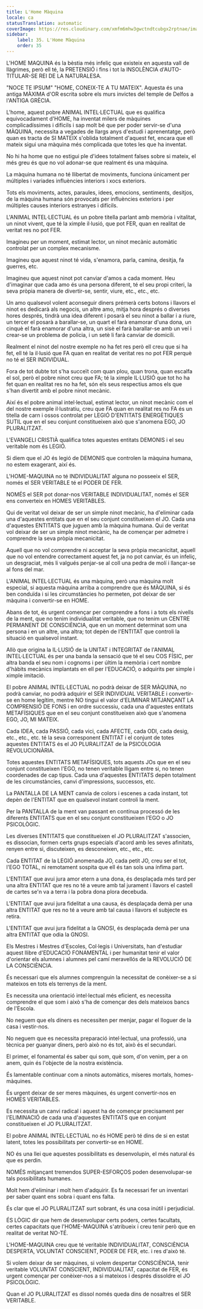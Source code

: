```yaml
---
title: L'Home Màquina
locale: ca
statusTranslation: automatic
coverImage: https://res.cloudinary.com/xmfm6mhw3gwctndtcubgx2rptnae/image/upload/v1740337243/small_cover_educacion_fundamental_a051170f1c.webp
sidebar:
    label: 35. L'Home Màquina
    order: 35
---
```

L'HOME MAQUINA és la bèstia més infeliç que existeix en aquesta vall de llàgrimes, però ell té, la PRETENSIÓ i fins i tot la INSOLÈNCIA d'AUTO-TITULAR-SE REI DE LA NATURALESA.

"NOCE TE IPSUM" "HOME, CONEIX-TE A TU MATEIX". Aquesta és una antiga MÀXIMA d'OR escrita sobre els murs invictes del temple de Delfos a l'ANTIGA GRÈCIA.

L'home, aquest pobre ANIMAL INTEL·LECTUAL que es qualifica equivocadament d'HOME, ha inventat milers de màquines complicadíssimes i difícils i sap molt bé que per poder servir-se d'una MÀQUINA, necessita a vegades de llargs anys d'estudi i aprenentatge, però quan es tracta de SI MATEIX s'oblida totalment d'aquest fet, encara que ell mateix sigui una màquina més complicada que totes les que ha inventat.

No hi ha home que no estigui ple d'idees totalment falses sobre si mateix, el més greu és que no vol adonar-se que realment és una màquina.

La màquina humana no té llibertat de moviments, funciona únicament per múltiples i variades influències interiors i xocs exteriors.

Tots els moviments, actes, paraules, idees, emocions, sentiments, desitjos, de la màquina humana són provocats per influències exteriors i per múltiples causes interiors estranyes i difícils.

L'ANIMAL INTEL·LECTUAL és un pobre titella parlant amb memòria i vitalitat, un ninot vivent, que té la ximple il·lusió, que pot FER, quan en realitat de veritat res no pot FER.

Imagineu per un moment, estimat lector, un ninot mecànic automàtic controlat per un complex mecanisme.

Imagineu que aquest ninot té vida, s'enamora, parla, camina, desitja, fa guerres, etc.

Imagineu que aquest ninot pot canviar d'amos a cada moment. Heu d'imaginar que cada amo és una persona diferent, té el seu propi criteri, la seva pròpia manera de divertir-se, sentir, viure, etc., etc., etc.

Un amo qualsevol volent aconseguir diners prémerà certs botons i llavors el ninot es dedicarà als negocis, un altre amo, mitja hora després o diverses hores després, tindrà una idea diferent i posarà el seu ninot a ballar i a riure, un tercer el posarà a barallar-se, un quart el farà enamorar d'una dona, un cinquè el farà enamorar d'una altra, un sisè el farà barallar-se amb un veí i crear-se un problema de policia, i un setè li farà canviar de domicili.

Realment el ninot del nostre exemple no ha fet res però ell creu que si ha fet, ell té la il·lusió que FA quan en realitat de veritat res no pot FER perquè no té el SER INDIVIDUAL.

Fora de tot dubte tot s'ha succeït com quan plou, quan trona, quan escalfa el sol, però el pobre ninot creu que FA; té la ximple IL·LUSIÓ que tot ho ha fet quan en realitat res no ha fet, són els seus respectius amos els que s'han divertit amb el pobre ninot mecànic.

Així és el pobre animal intel·lectual, estimat lector, un ninot mecànic com el del nostre exemple il·lustratiu, creu que FA quan en realitat res no FA és un titella de carn i ossos controlat per LEGIÓ D'ENTITATS ENERGÈTIQUES SUTIL que en el seu conjunt constitueixen això que s'anomena EGO, JO PLURALITZAT.

L'EVANGELI CRISTIÀ qualifica totes aquestes entitats DEMONIS i el seu veritable nom és LEGIÓ.

Si diem que el JO és legió de DEMONIS que controlen la màquina humana, no estem exagerant, així és.

L'HOME-MAQUINA no té INDIVIDUALITAT alguna no posseeix el SER, només el SER VERITABLE té el PODER DE FER.

NOMÉS el SER pot donar-nos VERITABLE INDIVIDUALITAT, només el SER ens converteix en HOMES VERITABLES.

Qui de veritat vol deixar de ser un simple ninot mecànic, ha d'eliminar cada una d'aquestes entitats que en el seu conjunt constitueixen el JO. Cada una d'aquestes ENTITATS que juguen amb la màquina humana. Qui de veritat vol deixar de ser un simple ninot mecànic, ha de començar per admetre i comprendre la seva pròpia mecanicitat.

Aquell que no vol comprendre ni acceptar la seva pròpia mecanicitat, aquell que no vol entendre correctament aquest fet, ja no pot canviar, és un infeliç, un desgraciat, més li valgués penjar-se al coll una pedra de molí i llançar-se al fons del mar.

L'ANIMAL INTEL·LECTUAL és una màquina, però una màquina molt especial, si aquesta màquina arriba a comprendre que és MÀQUINA, si és ben conduïda i si les circumstàncies ho permeten, pot deixar de ser màquina i convertir-se en HOME.

Abans de tot, és urgent començar per comprendre a fons i a tots els nivells de la ment, que no tenim individualitat veritable, que no tenim un CENTRE PERMANENT DE CONSCIÈNCIA, que en un moment determinat som una persona i en un altre, una altra; tot depèn de l'ENTITAT que controli la situació en qualsevol instant.

Allò que origina la IL·LUSIÓ de la UNITAT i INTEGRITAT de l'ANIMAL INTEL·LECTUAL és per una banda la sensació que té el seu COS FÍSIC, per altra banda el seu nom i cognoms i per últim la memòria i cert nombre d'hàbits mecànics implantats en ell per l'EDUCACIÓ, o adquirits per simple i ximple imitació.

El pobre ANIMAL INTEL·LECTUAL no podrà deixar de SER MÀQUINA, no podrà canviar, no podrà adquirir el SER INDIVIDUAL VERITABLE i convertir-se en home legítim, mentre NO tingui el valor d'ELIMINAR MITJANÇANT LA COMPRENSIÓ DE FONS i en ordre successiu, cada una d'aquestes entitats METAFÍSIQUES que en el seu conjunt constitueixen això que s'anomena EGO, JO, MI MATEIX.

Cada IDEA, cada PASSIÓ, cada vici, cada AFECTE, cada ODI, cada desig, etc., etc., etc. té la seva corresponent ENTITAT i el conjunt de totes aquestes ENTITATS és el JO PLURALITZAT de la PSICOLOGIA REVOLUCIONÀRIA.

Totes aquestes ENTITATS METAFÍSIQUES, tots aquests JOs que en el seu conjunt constitueixen l'EGO, no tenen veritable lligam entre si, no tenen coordenades de cap tipus. Cada una d'aquestes ENTITATS depèn totalment de les circumstàncies, canvi d'impressions, successos, etc.

La PANTALLA DE LA MENT canvia de colors i escenes a cada instant, tot depèn de l'ENTITAT que en qualsevol instant controli la ment.

Per la PANTALLA de la ment van passant en contínua processó de les diferents ENTITATS que en el seu conjunt constitueixen l'EGO o JO PSICOLÒGIC.

Les diverses ENTITATS que constitueixen el JO PLURALITZAT s'associen, es dissocian, formen certs grups especials d'acord amb les seves afinitats, renyen entre si, discuteixen, es desconeixen, etc., etc., etc.

Cada ENTITAT de la LEGIÓ anomenada JO, cada petit JO, creu ser el tot, l'EGO TOTAL, ni remotament sospita que ell és tan sols una ínfima part.

L'ENTITAT que avui jura amor etern a una dona, és desplaçada més tard per una altra ENTITAT que res no té a veure amb tal jurament i llavors el castell de cartes se'n va a terra i la pobra dona plora decebuda.

L'ENTITAT que avui jura fidelitat a una causa, és desplaçada demà per una altra ENTITAT que res no té a veure amb tal causa i llavors el subjecte es retira.

L'ENTITAT que avui jura fidelitat a la GNOSI, és desplaçada demà per una altra ENTITAT que odia la GNOSI.

Els Mestres i Mestres d'Escoles, Col·legis i Universitats, han d'estudiar aquest llibre d'EDUCACIÓ FONAMENTAL i per humanitat tenir el valor d'orientar els alumnes i alumnes pel camí meravellós de la REVOLUCIÓ DE LA CONSCIÈNCIA.

És necessari que els alumnes comprenguin la necessitat de conèixer-se a si mateixos en tots els terrenys de la ment.

Es necessita una orientació intel·lectual més eficient, es necessita comprendre el que som i això s'ha de començar des dels mateixos bancs de l'Escola.

No neguem que els diners es necessiten per menjar, pagar el lloguer de la casa i vestir-nos.

No neguem que es necessita preparació intel·lectual, una professió, una tècnica per guanyar diners, però això no és tot, això és el secundari.

El primer, el fonamental és saber qui som, què som, d'on venim, per a on anem, quin és l'objecte de la nostra existència.

És lamentable continuar com a ninots automàtics, míseres mortals, homes-màquines.

És urgent deixar de ser meres màquines, és urgent convertir-nos en HOMES VERITABLES.

Es necessita un canvi radical i aquest ha de començar precisament per l'ELIMINACIÓ de cada una d'aquestes ENTITATS que en conjunt constitueixen el JO PLURALITZAT.

El pobre ANIMAL INTEL·LECTUAL no és HOME però té dins de si en estat latent, totes les possibilitats per convertir-se en HOME.

NO és una llei que aquestes possibilitats es desenvolupin, el més natural és que es perdin.

NOMÉS mitjançant tremendos SUPER-ESFORÇOS poden desenvolupar-se tals possibilitats humanes.

Molt hem d'eliminar i molt hem d'adquirir. Es fa necessari fer un inventari per saber quant ens sobra i quant ens falta.

És clar que el JO PLURALITZAT surt sobrant, és una cosa inútil i perjudicial.

ÉS LÒGIC dir que hem de desenvolupar certs poders, certes facultats, certes capacitats que l'HOME-MAQUINA s'atribueix i creu tenir però que en realitat de veritat NO-TÉ.

L'HOME-MAQUINA creu que té veritable INDIVIDUALITAT, CONSCIÈNCIA DESPERTA, VOLUNTAT CONSCIENT, PODER DE FER, etc. i res d'això té.

Si volem deixar de ser màquines, si volem despertar CONSCIÈNCIA, tenir veritable VOLUNTAT CONSCIENT, INDIVIDUALITAT, capacitat de FER, és urgent començar per conèixer-nos a si mateixos i després dissoldre el JO PSICOLÒGIC.

Quan el JO PLURALITZAT es dissol només queda dins de nosaltres el SER VERITABLE.

